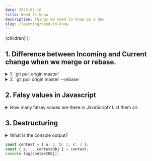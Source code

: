 ```yaml
---
date: 2023-03-16
title: Need to know
description: Things we need to know as a dev
slug: /learning/need-to-know
---
```



  <PostLayout pageContext={pageContext}>{children}</PostLayout>
);

## 1. Difference between Incoming and Current change when we merge or rebase.
<details>
<summary>
1. `git pull origin master`
</summary>

*Current changes*

Changes on your current feature branch.

*Incoming changes*

Changes you are pulling from i.e the master branch
</details>


<details>

<summary>
2. `git pull origin master --rebase`
</summary>
During rebase your feature branch changes are applied on top of the commits that are already there in master branch.

*Current changes*

Changes on the master branch.

*Incoming changes*

Changes on the feature branch.
</details>

## 2. Falsy values in Javascript

<details>
<summary>
  How many falsey values are there in JavaScript? List them all.
</summary>

There are 6 falsey values in JavaScript: `undefined`, `null`, `NaN`, `0` and `""` (empty string) and `false`.
</details>

## 3. Destructuring

<details>
<summary>
  What is the console output?

  ```JavaScript
  const context = { a: 1, b: 2, c: 3 };
  const { a, ...contextObj } = context;
  console.log(contextObj);
  ```

</summary>

We can destucture an object with selected values and return the rest with a named object.
`contextObj` will be `{ b: 2, c: 3 }`
</details>
